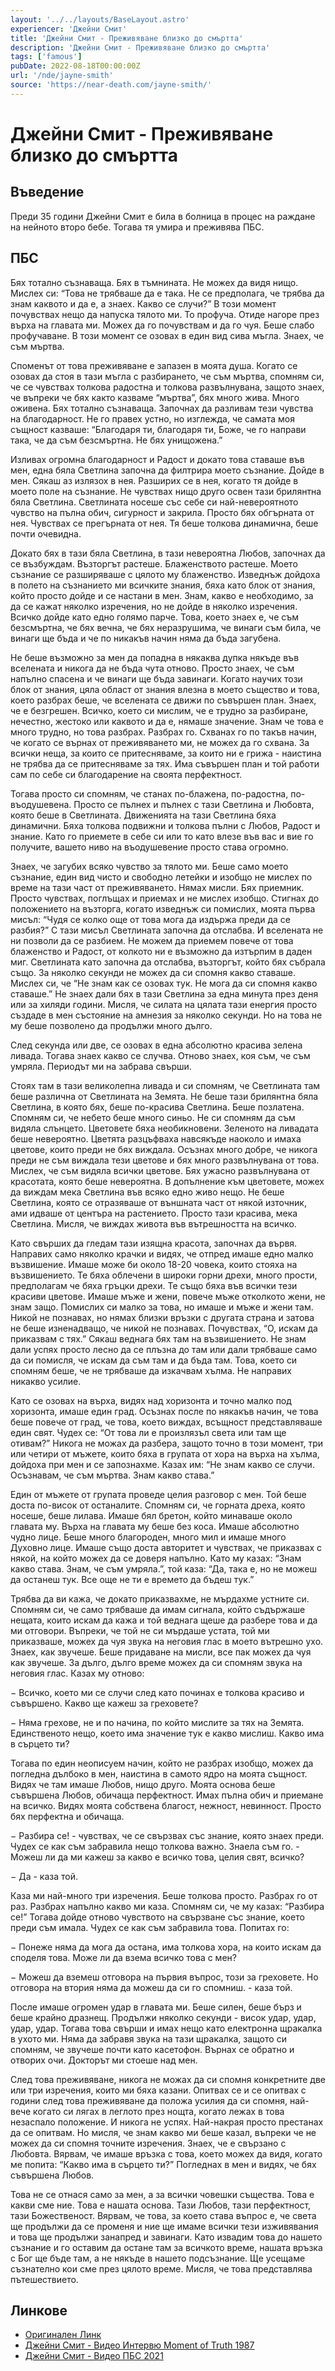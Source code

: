```yaml
---
layout: '../../layouts/BaseLayout.astro'
experiencer: 'Джейни Смит'
title: 'Джейни Смит - Преживяване близко до смъртта'
description: 'Джейни Смит - Преживяване близко до смъртта'
tags: ['famous']
pubDate: 2022-08-18T00:00:00Z
url: '/nde/jayne-smith'
source: 'https://near-death.com/jayne-smith/'
---
```


# Джейни Смит - Преживяване близко до смъртта

## Въведение

Преди 35 години Джейни Смит е била в болница в процес на раждане на нейното второ бебе. Тогава тя умира и преживява ПБС.

## ПБС

Бях тотално съзнаваща. Бях в тъмнината. Не можех да видя нищо. Мислех си: “Това не трябваше да е така. Не се предполага, че трябва да знам каквото и да е, а знаех. Какво се случи?” В този момент почувствах нещо да напуска тялото ми. То профуча. Отиде нагоре през върха на главата ми. Можех да го почувствам и да го чуя. Беше слабо профучаване. В този момент се озовах в един вид сива мъгла. Знаех, че съм мъртва.

Споменът от това преживяване е запазен в моята душа. Когато се озовах да стоя в тази мъгла с разбирането, че съм мъртва, спомням си, че се чувствах толкова радостна и толкова развълнувана, защото знаех, че въпреки че бях както казваме “мъртва”, бях много жива. Много оживена. Бях тотално съзнаваща. Започнах да разливам тези чувства на благодарност. Не го правех устно, но изглежда, че самата моя същност казваше: “Благодаря ти, благодаря ти, Боже, че го направи така, че да съм безсмъртна. Не бях унищожена.”

Изливах огромна благодарност и Радост и докато това ставаше във мен, една бяла Светлина започна да филтрира моето съзнание. Дойде в мен. Сякаш аз излязох в нея. Разширих се в нея, когато тя дойде в моето поле на съзнание. Не чувствах нищо друго освен тази брилянтна бяла Светлина. Светлината носеше със себе си най-невероятното чувство на пълна обич, сигурност и закрила. Просто бях обгърната от нея. Чувствах се прегърната от нея. Тя беше толкова динамична, беше почти очевидна.

Докато бях в тази бяла Светлина, в тази невероятна Любов, започнах да се възбуждам. Възторгът растеше. Блаженството растеше. Моето съзнание се разширяваше с цялото му блаженство. Изведнъж дойдоха в полето на съзнанието ми всичките знания, бяха като блок от знания, който просто дойде и се настани в мен. Знам, какво е необходимо, за да се кажат няколко изречения, но не дойде в няколко изречения. Всичко дойде като едно голямо парче. Това, което знаех е, че съм безсмъртна, че бях вечна, че бях неразрушима, че винаги съм била, че винаги ще бъда и че по никакъв начин няма да бъда загубена.

Не беше възможно за мен да попадна в някаква дупка някъде във вселената и никога да не бъда чута отново. Просто знаех, че съм напълно спасена и че винаги ще бъда завинаги. Когато научих този блок от знания, цяла област от знания влезна в моето същество и това, което разбрах беше, че вселената се движи по съвършен план. Знаех, че е безгрешен. Всичко, което си мислим, че е трудно за разбиране, нечестно, жестоко или каквото и да е, нямаше значение. Знам че това е много трудно, но това разбрах. Разбрах го. Схванах го по такъв начин, че когато се върнах от преживяването ми, не можех да го схвана. За всички неща, за които се притесняваме, за които ни е грижа - наистина не трябва да се притесняваме за тях. Има съвършен план и той работи сам по себе си благодарение на своята перфектност.

Тогава просто си спомням, че станах по-блажена, по-радостна, по-въодушевена. Просто се пълнех и пълнех с тази Светлина и Любовта, която беше в Светлината. Движенията на тази Светлина бяха динамични. Бяха толкова подвижни и толкова пълни с Любов, Радост и знание. Като го приемете в себе си или то като влезе във вас и вие го получите, вашето ниво на въодушевение просто става огромно.

Знаех, че загубих всяко чувство за тялото ми. Беше само моето съзнание, един вид чисто и свободно летейки и изобщо не мислех по време на тази част от преживяването. Нямах мисли. Бях приемник. Просто чувствах, поглъщах и приемах и не мислех изобщо. Стигнах до положението на възторга, когато изведнъж си помислих, моята първа мисъл: “Чудя се колко още от това мога да издържа преди да се разбия?” С тази мисъл Светлината започна да отслабва. И вселената не ни позволи да се разбием. Не можем да приемем повече от това блаженство и Радост, от колкото ни е възможно да изтърпим в даден миг. Светлината като започна да отслабва, възторгът, който бях събрала също. За няколко секунди не можех да си спомня какво ставаше. Мислех си, че “Не знам как се озовах тук. Не мога да си спомня какво ставаше.” Не знаех дали бях в тази Светлина за една минута през деня или за хиляди години. Мисля, че силата на цялата тази енергия просто създаде в мен състояние на амнезия за няколко секунди. Но на това не му беше позволено да продължи много дълго.

След секунда или две, се озовах в една абсолютно красива зелена ливада. Тогава знаех какво се случва. Отново знаех, коя съм, че съм умряла. Периодът ми на забрава свърши.

Стоях там в тази великолепна ливада и си спомням, че Светлината там беше различна от Светлината на Земята. Не беше тази брилянтна бяла Светлина, в която бях, беше по-красива Светлина. Беше позлатена. Спомням си, че небето беше много синьо. Не си спомням да съм видяла слънцето. Цветовете бяха необикновени. Зеленото на ливадата беше невероятно. Цветята разцъфваха навсякъде наоколо и имаха цветове, които преди не бях виждала. Осъзнах много добре, че никога преди не съм виждала тези цветове и бях много развълнувана от това. Мислех, че съм видяла всички цветове. Бях ужасно развълнувана от красотата, която беше невероятна. В допълнение към цветовете, можех да виждам мека Светлина във всяко едно живо нещо. Не беше Светлина, която се отразяваше от външната част от някой източник, ами идваше от центъра на растението. Просто тази красива, мека Светлина. Мисля, че виждах живота във вътрешността на всичко.

Като свърших да гледам тази изящна красота, започнах да вървя. Направих само няколко крачки и видях, че отпред имаше едно малко възвишение. Имаше може би около 18-20 човека, които стояха на възвишението. Те бяха облечени в широки горни дрехи, много прости, предполагам че бяха гръцки дрехи. Те също бяха във всички тези красиви цветове. Имаше мъже и жени, повече мъже отколкото жени, не знам защо. Помислих си малко за това, но имаше и мъже и жени там. Никой не познавах, но нямах близки връзки с другата страна и затова не беше изненадващо, че никой не познавах. Почувствах, “О, искам да приказвам с тях.” Сякаш веднага бях там на възвишението. Не знам дали успях просто лесно да се плъзна до там или дали трябваше само да си помисля, че искам да съм там и да бъда там. Това, което си спомням беше, че не трябваше да изкачвам хълма. Не направих никакво усилие.

Като се озовах на върха, видях над хоризонта и точно малко под хоризонта, имаше един град. Осъзнах после по някакъв начин, че това беше повече от град, че това, което виждах, всъщност представляваше един свят. Чудех се: “От това ли е произлязъл света или там ще отивам?” Никога не можах да разбера, защото точно в този момент, три или четири от мъжете, които бяха в групата от хора на върха на хълма, дойдоха при мен и се запознахме. Казах им: “Не знам какво се случи. Осъзнавам, че съм мъртва. Знам какво става.”

Един от мъжете от групата проведе целия разговор с мен. Той беше доста по-висок от останалите. Спомням си, че горната дреха, която носеше, беше лилава. Имаше бял бретон, който минаваше около главата му. Върха на главата му беше без коса. Имаше абсолютно чудно лице. Беше много благороден, много мил и имаше много Духовно лице. Имаше също доста авторитет и чувствах, че приказвах с някой, на който можех да се доверя напълно. Като му казах: “Знам какво става. Знам, че съм умряла.”, той каза: “Да, така е, но не можеш да останеш тук. Все още не ти е времето да бъдеш тук.”

Трябва да ви кажа, че докато приказвахме, не мърдахме устните си. Спомням си, че само трябваше да имам сигнала, който съдържаше нещата, които искам да кажа и той веднага щеше да разбере това и да ми отговори. Въпреки, че той не си мърдаше устата, той ми приказваше, можех да чуя звука на неговия глас в моето вътрешно ухо. Знаех, как звучеше. Беше придаване на мисли, все пак можех да чуя как звучеше. За дълго, дълго време можех да си спомням звука на неговия глас. Казах му отново:

&minus; Всичко, което ми се случи след като починах е толкова красиво и съвършено. Какво ще кажеш за греховете?

&minus; Няма грехове, не и по начина, по който мислите за тях на Земята. Единственото нещо, което има значение тук е какво мислиш. Какво има в сърцето ти?

Тогава по един неописуем начин, който не разбрах изобщо, можех да погледна дълбоко в мен, наистина в самото ядро на моята същност. Видях че там имаше Любов, нищо друго. Моята основа беше съвършена Любов, обичаща перфектност. Имах пълна обич и приемане на всичко. Видях моята собствена благост, нежност, невинност. Просто бях перфектна и обичаща.

&minus; Разбира се! - чувствах, че се свързвах със знание, която знаех преди. Чудех се как съм забравила нещо толкова важно. Знаела съм го. - Можеш ли да ми кажеш за какво е всичко това, целия свят, всичко?

&minus; Да - каза той.

Каза ми най-много три изречения. Беше толкова просто. Разбрах го от раз. Разбрах напълно какво ми каза. Спомням си, че му казах: “Разбира се!” Тогава дойде отново чувството на свързване със знание, което преди съм имала. Чудех се как съм забравила това. Попитах го:

&minus; Понеже няма да мога да остана, има толкова хора, на които искам да споделя това. Може ли да взема всичко това с мен?

&minus; Можеш да вземеш отговора на първия въпрос, този за греховете. Но отговора на втория няма да можеш да си го спомниш. - каза той.

После имаше огромен удар в главата ми. Беше силен, беше бърз и беше крайно дразнещ. Продължи няколко секунди - висок удар, удар, удар, удар. Тогава това свърши и имах нещо като електронна щракалка в ухото ми. Няма да забравя звука на тази щракалка, защото си спомням, че звучеше почти като касетофон. Върнах се обратно и отворих очи. Докторът ми стоеше над мен.

След това преживяване, никога не можах да си спомня конкретните две или три изречения, които ми бяха казани. Опитвах се и се опитвах с години след това преживяване да положа усилия да си спомня, най-вече когато си лягах в леглото през нощта, когато лежах в това незаспало положение. И никога не успях. Най-накрая просто престанах да се опитвам. Но мисля, че знам какво ми беше казал, въпреки че не можех да си спомня точните изречения. Знаех, че е свързано с Любовта. Вярвам, че имаше връзка с това, което можех да видя, когато ме попита: “Какво има в сърцето ти?” Погледнах в мен и видях, че бях съвършена Любов.

Това не се отнася само за мен, а за всички човешки същества. Това е какви сме ние. Това е нашата основа. Тази Любов, тази перфектност, тази Божественост. Вярвам, че това, за което става въпрос е, че света ще продължи да се променя и ние ще имаме всички тези изживявания и това ще продължи занапред и завинаги. Като извадим това до нашето съзнание и го оставим да остане там за всичкото време, нашата връзка с Бог ще бъде там, а не някъде в нашето подсъзнание. Ще усещаме съзнателно кои сме през цялото време. Мисля, че това представлява пътешествието.

## Линкове

- [Оригинален Линк](https://near-death.com/jayne-smith/)
- [Джейни Смит - Видео Интервю Moment of Truth 1987](https://www.youtube.com/watch?v=_0WvcxHvj7M)
- [Джейни Смит - Видео ПБС 2021](https://www.youtube.com/watch?v=vCOpzLBYeto)
